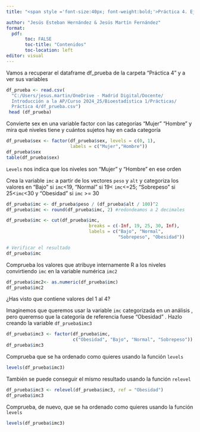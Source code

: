 ```yaml
---
title: "<span style ='font-size:40px; font-weight:bold;'>Práctica 4. Ejercicios</span>" 

author: "Jesús Esteban Hernández & Jesús Martín Fernández"
format: 
  pdf:
       toc: FALSE
       toc-title: "Contenidos"
       toc-location: left
editor: visual
---
```


Vamos a recuperar el dataframe df_prueba de la carpeta "Práctica 4" y a ver sus variables

```r
df_prueba <- read.csv(
  "C:/Users/jesus.martin/OneDrive - Madrid Digital/Docente/
  Introducción a la AP/Curso 2024_25/Bioestadística 1/Prácticas/
  Práctica 4/df_prueba.csv")
 head (df_prueba)
```

Convierte sex en una variable factor con las categorías "Mujer" "Hombre" y mira qué niveles tiene y cuántos sujetos hay en cada categoría

```r
df_prueba$sex <- factor(df_prueba$sex, levels = c(0, 1), 
                        labels = c("Mujer","Hombre"))
df_prueba$sex
table(df_prueba$sex)
```

`Levels` nos indica que los niveles son "Mujer" y "Hombre" en ese orden

Crea la variable `imc` a partir de los vectores `peso` y `alt` y categoriza los valores en "Bajo" si `imc`\<19, "Normal" si 19\< `imc`\<=25; "Sobrepeso" si 25\<`imc`\<30 y "Obesidad" si `imc` \>= 30

```r
df_prueba$imc <- df_prueba$peso / (df_prueba$alt / 100)^2
df_prueba$imc <- round(df_prueba$imc, 2) #redondeamos a 2 decimales

df_prueba$imc <- cut(df_prueba$imc,
                               breaks = c(-Inf, 19, 25, 30, Inf),
                               labels = c("Bajo", "Normal", 
                                          "Sobrepeso", "Obesidad"))

# Verificar el resultado
df_prueba$imc

```

Comprueba los valores que atribuye internamente R a los niveles convirtiendo `imc` en la variable numérica `imc2`

```r
df_prueba$imc2<- as.numeric(df_prueba$imc)
df_prueba$imc2
```

¿Has visto que contiene valores del 1 al 4?

Imaginemos que queremos usar la variable `imc` categorizada en un análisis , pero queremso que la categoría de referencia fuese "Obesidad" . Hazlo creando la variable `df_prueba$imc3`

```r

df_prueba$imc3 <- factor(df_prueba$imc, 
                         c("Obesidad", "Bajo", "Normal", "Sobrepeso"))
df_prueba$imc3
```

Comprueba que se ha ordenado como quieres usando la función `levels`

```r

levels(df_prueba$imc3)

```

También se puede conseguir el mismo resultado usando la función `relevel`

```r
df_prueba$imc3 <- relevel(df_prueba$imc3, ref = "Obesidad")
df_prueba$imc3

```

Comprueba, de nuevo, que se ha ordenado como quieres usando la función `levels`

```r
levels(df_prueba$imc3)
```
